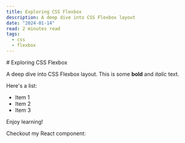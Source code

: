 ```yaml
---
title: Exploring CSS Flexbox
description: A deep dive into CSS Flexbox layout
date: "2024-01-14"
read: 2 minutes read
tags:
  - css
  - flexbox
---
```


<div className="prose dark:prose-invert"> 
# Exploring CSS Flexbox

A deep dive into CSS Flexbox layout. This is some **bold** and _italic_ text. 

Here's a list:
- Item 1
- Item 2
- Item 3

Enjoy learning!
 
Checkout my React component:
</div>